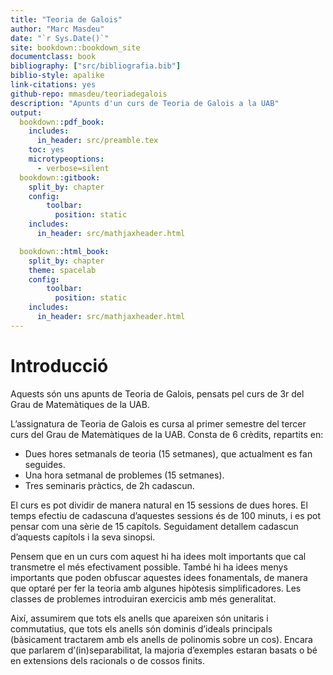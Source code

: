 ```yaml
---
title: "Teoria de Galois"
author: "Marc Masdeu"
date: "`r Sys.Date()`"
site: bookdown::bookdown_site
documentclass: book
bibliography: ["src/bibliografia.bib"]
biblio-style: apalike
link-citations: yes
github-repo: mmasdeu/teoriadegalois
description: "Apunts d'un curs de Teoria de Galois a la UAB"
output:
  bookdown::pdf_book:
    includes:
      in_header: src/preamble.tex
    toc: yes
    microtypeoptions:
      - verbose=silent
  bookdown::gitbook:
    split_by: chapter
    config:
        toolbar:
          position: static
    includes:
      in_header: src/mathjaxheader.html

  bookdown::html_book:
    split_by: chapter
    theme: spacelab
    config:
        toolbar:
          position: static
    includes:
      in_header: src/mathjaxheader.html
---
```

# Introducció {-}

Aquests són uns apunts de Teoria de Galois, pensats pel curs de 3r del Grau de Matemàtiques de la UAB.

L'assignatura de Teoria de Galois es cursa al primer semestre del tercer curs del Grau de Matemàtiques de la UAB. Consta de 6 crèdits, repartits en:

- Dues hores setmanals de teoria (15 setmanes), que actualment es fan seguides.
- Una hora setmanal de problemes (15 setmanes).
- Tres seminaris pràctics, de 2h cadascun.

El curs es pot dividir de manera natural en 15 sessions de dues hores. El temps efectiu de cadascuna d'aquestes sessions és de 100 minuts, i es pot pensar com una sèrie de 15 capítols. Seguidament detallem cadascun d'aquests capítols i la seva sinopsi.

Pensem que en un curs com aquest hi ha idees molt importants que cal transmetre el més efectivament possible. També hi ha idees menys importants que poden obfuscar aquestes idees fonamentals, de manera que optaré per fer la teoria amb algunes hipòtesis simplificadores. Les classes de problemes introduiran exercicis amb més generalitat.

Així, assumirem que tots els anells que apareixen són unitaris i commutatius, que tots els anells són dominis d'ideals principals (bàsicament tractarem amb els anells de polinomis sobre un cos). Encara que parlarem d'(in)separabilitat, la majoria d'exemples estaran basats o bé en extensions dels racionals o de cossos finits.
